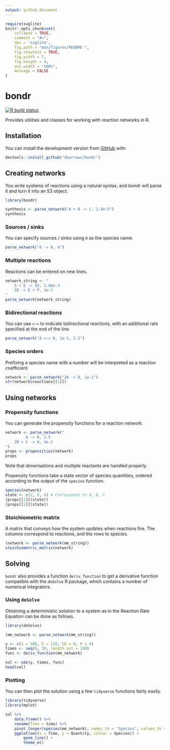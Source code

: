 ```yaml
---
output: github_document
---
```


<!-- README.md is generated from README.Rmd. Please edit that file -->

```r
require(svglite)
knitr::opts_chunk$set(
    collapse = TRUE,
    comment = "#>",
    dev = 'svglite',
    fig.path = "man/figures/README-",
    fig.showtext = TRUE,
    fig.width = 7,
    fig.height = 4,
    out.width = "100%",
    message = FALSE
)
```

# bondr

<!-- badges: start -->
[![R build status](https://github.com/dbarrows/bondr/workflows/R-CMD-check/badge.svg)](https://github.com/dbarrows/bondr/actions)
<!-- badges: end -->

Provides utilities and classes for working with reaction networks in R.

## Installation

You can install the development version from [GitHub](https://github.com/) with:

```r
devtools::install_github("dbarrows/bondr")
```
## Creating networks

You write systems of reactions using a natural syntax, and bondr will parse it and turn it into an S3 object.

```r
library(bondr)

synthesis <- parse_network("A + B -> C, 2.4e-5")
synthesis
```

### Sources / sinks

You can specify sources / sinks using `0` as the species name.

```r
parse_network("0 -> A, 4")
```

### Multiple reactions

Reactions can be entered on new lines.

```r
network_string <- "
    S + E -> SE, 1.66e-3
    SE -> E + P, 1e-1
"
parse_network(network_string)
```

### Bidirectional reactions

You can use `<->` to indicate bidirectional reactions, with an additional rate specified at the end of the line.

```r
parse_network("A <-> B, 1e-1, 2.2")
```

### Species orders

Prefixing a species name with a number will be interpreted as a reaction coefficient.

```r
network <- parse_network("2A -> B, 1e-1")
str(network$reactions[[1]])
```

## Using networks

### Propensity functions

You can generate the propensity functions for a reaction network.

```r
network <- parse_network("
         A -> B, 2.5
    2B + C -> A, 4e-2
")
props <- propensities(network)
props
```

Note that dimerisations and multiple reactants are handled properly.

Propensity functions take a state vector of species quantities, ordered according to the output of the `species` function.

```r
species(network)
state <- c(2, 5, 4) # Corresponds to A, B, C
(props[[1]](state))
(props[[2]](state))
```

### Stoichiometric matrix

A matrix that conveys how the system updates when reactions fire. The columns correspond to reactions, and the rows to species.

```r
(network <- parse_network(mm_string))
stoichiometric_matrix(network)
```

## Solving

`bondr` also provides a function `deriv_function` to get a derivative function compatible with the `deSolve` R package, which contains a number of numerical integrators.

### Using `deSolve`

Obtaining a deterministic solution to a system as in the Reaction Rate Equation can be done as follows.

```r
library(deSolve)

(mm_network <- parse_network(mm_string))

y <- c(S = 300, E = 120, SE = 0, P = 0)
times <- seq(0, 30, length.out = 100)
func <- deriv_function(mm_network)

sol <- ode(y, times, func)
head(sol)
```

### Plotting

You can then plot the solution using a few `tidyverse` functions fairly easily.

```r
library(tidyverse)
library(mplot)

sol %>%
    data.frame() %>%
    rename(Time = time) %>%
    pivot_longer(species(mm_network), names_to = "Species", values_to = "Quantity") %>%
    ggplot(aes(x = Time, y = Quantity, colour = Species)) +
        geom_line() +
        theme_m()
```
